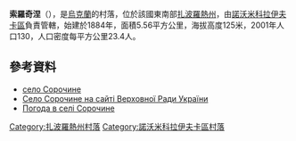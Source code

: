 {{coord|47|59|11|N|36|0|50|E|scale:100000|display=title}}

'''索羅奇涅'''（{{lang-uk|Сорочине}}），是[[烏克蘭|烏克蘭]]的村落，位於該國東南部[[扎波羅熱州|扎波羅熱州]]，由[[諾沃米科拉伊夫卡區|諾沃米科拉伊夫卡區]]負責管轄，始建於1884年，面積5.56平方公里，海拔高度125米，2001年人口130，人口密度每平方公里23.4人。

==參考資料==
* [http://w1.c1.rada.gov.ua/pls/z7502/A005?rdat1=09.06.2009&rf7571=12658 село Сорочине]{{dead link|date=2018年4月 |bot=InternetArchiveBot |fix-attempted=yes }}
* [http://w1.c1.rada.gov.ua/pls/z7502/A005?rdat1=09.06.2009&rf7571=12658 Село Сорочине на сайті Верховної Ради України]{{dead link|date=2018年4月 |bot=InternetArchiveBot |fix-attempted=yes }}
* [http://weather.in.ua/ua/zaporozhskaja/24567 Погода в селі Сорочине] {{Wayback|url=http://weather.in.ua/ua/zaporozhskaja/24567 |date=20111220173808 }}

[[Category:扎波羅熱州村落|Category:扎波羅熱州村落]]
[[Category:諾沃米科拉伊夫卡區村落|Category:諾沃米科拉伊夫卡區村落]]


{{Zaporizhia-geo-stub}}